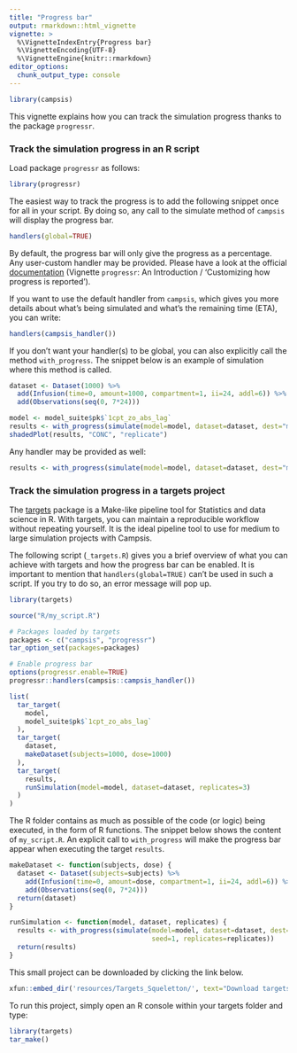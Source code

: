 ```yaml
---
title: "Progress bar"
output: rmarkdown::html_vignette
vignette: >
  %\VignetteIndexEntry{Progress bar}
  %\VignetteEncoding{UTF-8}
  %\VignetteEngine{knitr::rmarkdown}
editor_options: 
  chunk_output_type: console
---
```


```r
library(campsis)
```

This vignette explains how you can track the simulation progress thanks to the package `progressr`.

### Track the simulation progress in an R script

Load package `progressr` as follows:

```r
library(progressr)
```

The easiest way to track the progress is to add the following snippet once for all in your script. By doing so, any call to the simulate method of `campsis` will display the progress bar.

```r
handlers(global=TRUE)
```

By default, the progress bar will only give the progress as a percentage. Any user-custom handler may be provided. Please have a look at the official [documentation](https://CRAN.R-project.org/package=progressr) (Vignette `progressr`: An Introduction / 'Customizing how progress is reported').

If you want to use the default handler from `campsis`, which gives you more details about what's being simulated and what's the remaining time (ETA), you can write:
```r
handlers(campsis_handler())
```

If you don't want your handler(s) to be global, you can also explicitly call the method `with_progress`. The snippet below is an example of simulation where this method is called.

```r
dataset <- Dataset(1000) %>%
  add(Infusion(time=0, amount=1000, compartment=1, ii=24, addl=6)) %>%
  add(Observations(seq(0, 7*24)))

model <- model_suite$pk$`1cpt_zo_abs_lag`
results <- with_progress(simulate(model=model, dataset=dataset, dest="mrgsolve", seed=1, replicates=3))
shadedPlot(results, "CONC", "replicate")
```

Any handler may be provided as well:

```r
results <- with_progress(simulate(model=model, dataset=dataset, dest="mrgsolve", seed=1, replicates=3), handlers=campsis_handler())
```

### Track the simulation progress in a targets project

The [targets](https://books.ropensci.org/targets/) package is a Make-like pipeline tool for Statistics and data science in R. With targets, you can maintain a reproducible workflow without repeating yourself. It is the ideal pipeline tool to use for medium to large simulation projects with Campsis.

The following script (`_targets.R`) gives you a brief overview of what you can achieve with targets and how the progress bar can be enabled.
It is important to mention that `handlers(global=TRUE)` can't be used in such a script. If you try to do so, an error message will pop up.

```r
library(targets)

source("R/my_script.R")

# Packages loaded by targets
packages <- c("campsis", "progressr")
tar_option_set(packages=packages)

# Enable progress bar
options(progressr.enable=TRUE)
progressr::handlers(campsis::campsis_handler())

list(
  tar_target(
    model,
    model_suite$pk$`1cpt_zo_abs_lag`
  ),
  tar_target(
    dataset,
    makeDataset(subjects=1000, dose=1000)
  ),
  tar_target(
    results,
    runSimulation(model=model, dataset=dataset, replicates=3)
  )
)
```

The R folder contains as much as possible of the code (or logic) being executed, in the form of R functions. The snippet below shows the content of `my_script.R`.
An explicit call to `with_progress` will make the progress bar appear when executing the target `results`.

```r
makeDataset <- function(subjects, dose) {
  dataset <- Dataset(subjects=subjects) %>%
    add(Infusion(time=0, amount=dose, compartment=1, ii=24, addl=6)) %>%
    add(Observations(seq(0, 7*24)))
  return(dataset)
}

runSimulation <- function(model, dataset, replicates) {
  results <- with_progress(simulate(model=model, dataset=dataset, dest="mrgsolve",
                                    seed=1, replicates=replicates))
  return(results)
}
```

This small project can be downloaded by clicking the link below.
```r
xfun::embed_dir('resources/Targets_Squeletton/', text="Download targets squeletton")
```

To run this project, simply open an R console within your targets folder and type:
```r
library(targets)
tar_make()
```

